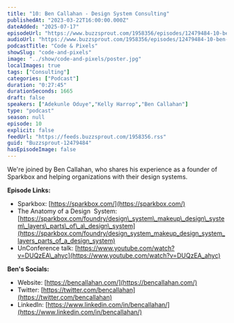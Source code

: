```yaml
---
title: "10: Ben Callahan - Design System Consulting"
publishedAt: "2023-03-22T16:00:00.000Z"
dateAdded: "2025-07-17"
episodeUrl: "https://www.buzzsprout.com/1958356/episodes/12479484-10-ben-callahan-design-system-consulting.mp3"
audioUrl: "https://www.buzzsprout.com/1958356/episodes/12479484-10-ben-callahan-design-system-consulting.mp3"
podcastTitle: "Code & Pixels"
showSlug: "code-and-pixels"
image: "../show/code-and-pixels/poster.jpg"
localImages: true
tags: ["Consulting"]
categories: ["Podcast"]
duration: "0:27:45"
durationSeconds: 1665
draft: false
speakers: ["Adekunle Oduye","Kelly Harrop","Ben Callahan"]
type: "podcast"
season: null
episode: 10
explicit: false
feedUrl: "https://feeds.buzzsprout.com/1958356.rss"
guid: "Buzzsprout-12479484"
hasEpisodeImage: false
---
```

We're joined by Ben Callahan, who shares his experience as a founder of Sparkbox and helping organizations with their design systems.  
  
**Episode Links:**

-   Sparkbox: [https://sparkbox.com/](https://sparkbox.com/)
-   The Anatomy of a Design  System: [https://sparkbox.com/foundry/design\_system\_makeup\_design\_system\_layers\_parts\_of\_a\_design\_system](https://sparkbox.com/foundry/design_system_makeup_design_system_layers_parts_of_a_design_system)
-   UnConference talk: [https://www.youtube.com/watch?v=DUQzEA\_ahyc](https://www.youtube.com/watch?v=DUQzEA_ahyc)

**Ben's Socials:**

-   Website: [https://bencallahan.com/](https://bencallahan.com/)
-   Twitter: [https://twitter.com/bencallahan](https://twitter.com/bencallahan)
-   LinkedIn: [https://www.linkedin.com/in/bencallahan/](https://www.linkedin.com/in/bencallahan/)
